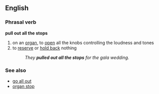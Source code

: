 ==English==
===Phrasal verb===
'''pull out all the stops'''
# on an [[organ]], to [[open]] all the knobs controlling the loudness and tones
# to [[reserve]] or [[hold back]] nothing
#:''They '''pulled out all the stops''' for the gala wedding.''

===See also===
*[[go all out]]
*[[organ stop]]